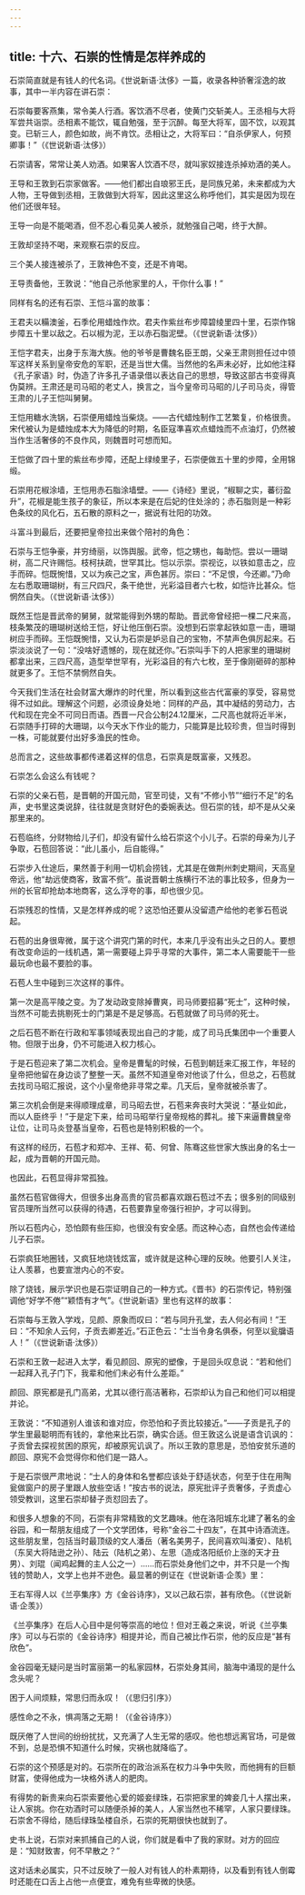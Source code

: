 ```yaml
---
---
---
```

title: 十六、石崇的性情是怎样养成的
---




石崇简直就是有钱人的代名词。《世说新语·汰侈》一篇，收录各种骄奢淫逸的故事，其中一半内容在讲石崇：

石崇每要客燕集，常令美人行酒。客饮酒不尽者，使黄门交斩美人。王丞相与大将军尝共诣崇。丞相素不能饮，辄自勉强，至于沉醉。每至大将军，固不饮，以观其变。已斩三人，颜色如故，尚不肯饮。丞相让之，大将军曰：“自杀伊家人，何预卿事！”（《世说新语·汰侈》）

石崇请客，常常让美人劝酒。如果客人饮酒不尽，就叫家奴接连杀掉劝酒的美人。

王导和王敦到石崇家做客。——他们都出自琅邪王氏，是同族兄弟，未来都成为大人物，王导做到丞相，王敦做到大将军，因此这里这么称呼他们，其实是因为现在他们还很年轻。

王导一向是不能喝酒，但不忍心看见美人被杀，就勉强自己喝，终于大醉。

王敦却坚持不喝，来观察石崇的反应。

三个美人接连被杀了，王敦神色不变，还是不肯喝。

王导责备他，王敦说：“他自己杀他家里的人，干你什么事！”

同样有名的还有石崇、王恺斗富的故事：

王君夫以糒澳釜，石季伦用蜡烛作炊。君夫作紫丝布步障碧绫里四十里，石崇作锦步障五十里以敌之。石以椒为泥，王以赤石脂泥壁。（《世说新语·汰侈》）

王恺字君夫，出身于东海大族。他的爷爷是曹魏名臣王朗，父亲王肃则担任过中领军这样关系到皇帝安危的军职，还是当世大儒。当然他的名声未必好，比如他注释《孔子家语》时，伪造了许多孔子语录借以表达自己的思想，导致这部古书变得真伪莫辨。王肃还是司马昭的老丈人，换言之，当今皇帝司马昭的儿子司马炎，得管王肃的儿子王恺叫舅舅。

王恺用糖水洗锅，石崇便用蜡烛当柴烧。——古代蜡烛制作工艺繁复，价格很贵。宋代被认为是蜡烛成本大为降低的时期，名臣寇準喜欢点蜡烛而不点油灯，仍然被当作生活奢侈的不良作风，则魏晋时可想而知。

王恺做了四十里的紫丝布步障，还配上绿绫里子，石崇便做五十里的步障，全用锦缎。

石崇用花椒涂墙，王恺用赤石脂涂墙壁。——《诗经》里说，“椒聊之实，蕃衍盈升”，花椒是能生孩子的象征，所以本来是在后妃的住处涂的；赤石脂则是一种彩色条纹的风化石，五石散的原料之一，据说有壮阳的功效。

斗富斗到最后，还要把皇帝拉出来做个陪衬的角色：

石崇与王恺争豪，并穷绮丽，以饰舆服。武帝，恺之甥也，每助恺。尝以一珊瑚树，高二尺许赐恺。枝柯扶疏，世罕其比。恺以示崇。崇视讫，以铁如意击之，应手而碎。恺既惋惜，又以为疾己之宝，声色甚厉。崇曰：“不足恨，今还卿。”乃命左右悉取珊瑚树，有三尺四尺，条干绝世，光彩溢目者六七枚，如恺许比甚众。恺惘然自失。（《世说新语·汰侈》）

既然王恺是晋武帝的舅舅，就常能得到外甥的帮助。晋武帝曾经把一棵二尺来高，枝条繁茂的珊瑚树送给王恺，好让他压倒石崇。没想到石崇拿起铁如意一击，珊瑚树应手而碎。王恺既惋惜，又认为石崇是妒忌自己的宝物，不禁声色俱厉起来。石崇淡淡说了一句：“没啥好遗憾的，现在就还你。”石崇叫手下的人把家里的珊瑚树都拿出来，三四尺高，造型举世罕有，光彩溢目的有六七枚，至于像刚砸碎的那种就更多了。王恺不禁惘然自失。

今天我们生活在社会财富大爆炸的时代里，所以看到这些古代富豪的享受，容易觉得不过如此。理解这个问题，必须设身处地：同样的产品，其中凝结的劳动力，古代和现在完全不可同日而语。西晋一尺合公制24.12厘米，二尺高也就将近半米，石崇随手打碎的大珊瑚，以今天水下作业的能力，只能算是比较珍贵，但当时得到一株，可能就要付出好多渔民的性命。

总而言之，这些故事都传递着这样的信息，石崇真是既富豪，又残忍。

石崇怎么会这么有钱呢？

石崇的父亲石苞，是晋朝的开国元勋，官至司徒，又有“不修小节”“细行不足”的名声，史书里这类说辞，往往就是贪财好色的委婉表达。但石崇的钱，却不是从父亲那里来的。

石苞临终，分财物给儿子们，却没有留什么给石崇这个小儿子。石崇的母亲为儿子争取，石苞回答说：“此儿虽小，后自能得。”

石崇步入仕途后，果然善于利用一切机会捞钱，尤其是在做荆州刺史期间，天高皇帝远，他“劫远使商客，致富不赀”。虽说晋朝士族横行不法的事比较多，但身为一州的长官却抢劫本地商客，这么浮夸的事，却也很少见。

石崇残忍的性情，又是怎样养成的呢？这恐怕还要从没留遗产给他的老爹石苞说起。

石苞的出身很卑微，属于这个讲究门第的时代，本来几乎没有出头之日的人。要想有改变命运的一线机遇，第一需要碰上异乎寻常的大事件，第二本人需要能干一些最玩命也最不要脸的事。

石苞人生中碰到三次这样的事件。

第一次是高平陵之变。为了发动政变除掉曹爽，司马师要招募“死士”，这种时候，当然不可能去挑剔死士的门第是不是足够高。石苞就做了司马师的死士。

之后石苞不断在行政和军事领域表现出自己的才能，成了司马氏集团中一个重要人物。但限于出身，仍不可能进入权力核心。

于是石苞迎来了第二次机会。皇帝是曹髦的时候，石苞到朝廷来汇报工作，年轻的皇帝把他留在身边谈了整整一天。虽然不知道皇帝对他谈了什么，但总之，石苞就去找司马昭汇报说，这个小皇帝绝非寻常之辈。几天后，皇帝就被杀害了。

第三次机会倒是来得顺理成章，司马昭去世，石苞来奔丧时大哭说：“基业如此，而以人臣终乎！”于是定下来，给司马昭举行皇帝规格的葬礼。接下来逼曹魏皇帝让位，让司马炎登基当皇帝，石苞也是特别积极的一个。

有这样的经历，石苞才和郑冲、王祥、荀、何曾、陈骞这些世家大族出身的名士一起，成为晋朝的开国元勋。

也因此，石苞显得非常孤独。

虽然石苞官做得大，但很多出身高贵的官员都喜欢跟石苞过不去；很多别的同级别官员理所当然可以获得的待遇，石苞要靠皇帝强行袒护，才可以得到。

所以石苞内心，恐怕颇有些压抑，也很没有安全感。而这种心态，自然也会传递给儿子石崇。

石崇疯狂地圈钱，又疯狂地烧钱炫富，或许就是这种心理的反映。他要引人关注，让人羡慕，也要宣泄内心的不安。

除了烧钱，展示学识也是石崇证明自己的一种方式。《晋书》的石崇传记，特别强调他“好学不倦”“颖悟有才气”。《世说新语》里也有这样的故事：

石崇每与王敦入学戏，见颜、原象而叹曰：“若与同升孔堂，去人何必有间！”王曰：“不知余人云何，子贡去卿差近。”石正色云：“士当令身名俱泰，何至以瓮牖语人！”（《世说新语·汰侈》）

石崇和王敦一起进入太学，看见颜回、原宪的塑像，于是回头叹息说：“若和他们一起拜入孔子门下，我辈和他们未必有什么差距。”

颜回、原宪都是孔门高弟，尤其以德行高洁著称，石崇却认为自己和他们可以相提并论。

王敦说：“不知道别人谁该和谁对应，你恐怕和子贡比较接近。”——子贡是孔子的学生里最聪明而有钱的，拿他来比石崇，确实合适。但王敦这么说是语含讥讽的：子贡曾去探视贫困的原宪，却被原宪讥讽了。所以王敦的意思是，恐怕安贫乐道的颜回、原宪不会觉得你和他们是一路人。

于是石崇很严肃地说：“士人的身体和名誉都应该处于舒适状态，何至于住在用陶瓮做窗户的房子里跟人放些空话！”按古书的说法，原宪批评子贡奢侈，子贡虚心领受教训，这里石崇却替子贡怼回去了。

和很多人想象的不同，石崇有非常精致的文艺趣味。他在洛阳城东北建了著名的金谷园，和一帮朋友组成了一个文学团体，号称“金谷二十四友”，在其中诗酒流连。这些朋友里，包括当时最顶级的文人潘岳（著名美男子，民间喜欢叫潘安）、陆机（东吴大将陆逊之孙）、陆云（陆机之弟）、左思（造成洛阳纸价上涨的天才丑男）、刘琨（闻鸡起舞的主人公之一）……而石崇处身他们之中，并不只是一个掏钱的赞助人，文学上也并不逊色。最显著的例证在《世说新语·企羡》里：

王右军得人以《兰亭集序》方《金谷诗序》，又以己敌石崇，甚有欣色。（《世说新语·企羡》）

《兰亭集序》在后人心目中是何等崇高的地位！但对王羲之来说，听说《兰亭集序》可以与石崇的《金谷诗序》相提并论，而自己被比作石崇，他的反应是“甚有欣色”。

金谷园毫无疑问是当时富丽第一的私家园林，石崇处身其间，脑海中涌现的是什么念头呢？

困于人间烦黩，常思归而永叹！（《思归引序》）

感性命之不永，惧凋落之无期！（《金谷诗序》）

既厌倦了人世间的纷纷扰扰，又充满了人生无常的感叹。他也想远离官场，可是做不到，总是恐惧不知道什么时候，灾祸也就降临了。

石崇的这个预感是对的。石崇所在的政治派系在权力斗争中失败，而他拥有的巨额财富，使得他成为一块格外诱人的肥肉。

有得势的新贵来向石崇索要他心爱的姬妾绿珠，石崇把家里的婢妾几十人摆出来，让人家挑。你在劝酒时可以随便杀掉的美人，人家当然也不稀罕，人家只要绿珠。石崇舍不得给，随后绿珠坠楼自杀，石崇的死期很快也就到了。

史书上说，石崇对来抓捕自己的人说，你们就是看中了我的家财。对方的回应是：“知财致害，何不早散之？”

这对话未必属实，只不过反映了一般人对有钱人的朴素期待，以及看到有钱人倒霉时还能在口舌上占他一点便宜，难免有些卑微的快感。